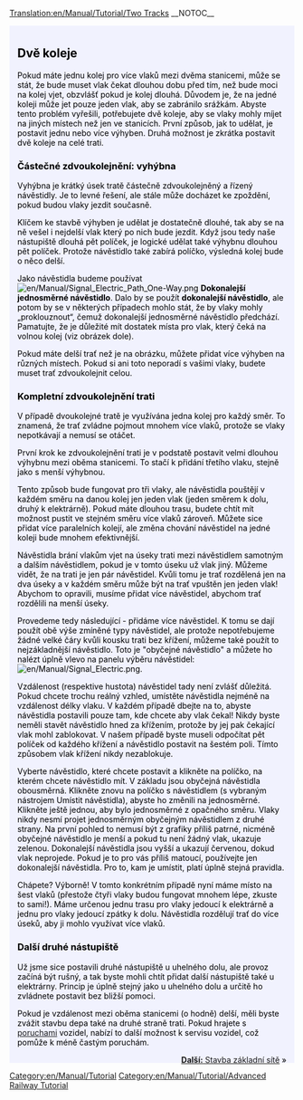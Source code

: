 [[Translation:en/Manual/Tutorial/Two Tracks]]
__NOTOC__

{{en/Manual/Tutorial/Tabs|3|2
|cs/Manual/Tutorial/Dvě nástupiště|1. Dvě nástupiště
|cs/Manual/Tutorial/Dvě koleje|2. Dvě koleje
|cs/Manual/Tutorial/Základní síť|3. Základní síť
}}
<div style="padding:.5em 1em 1em 1em; border-top:none; background-color:#f1f2fe; color:#000;">
{{cs/Manual/Cvičení}}

== Dvě koleje ==
Pokud máte jednu kolej pro více vlaků mezi dvěma stanicemi, může se stát, že bude muset vlak čekat dlouhou dobu před tím, než bude moci na kolej vjet, obzvlášť pokud je kolej dlouhá. Důvodem je, že na jedné koleji může jet pouze jeden vlak, aby se zabránilo srážkám.
Abyste tento problém vyřešili, potřebujete dvě koleje, aby se vlaky mohly míjet na jiných místech než jen ve stanicích. První způsob, jak to udělat, je postavit jednu nebo více výhyben. Druhá možnost je zkrátka postavit dvě koleje na celé trati.

=== Částečné zdvoukolejnění: vyhýbna ===
Vyhýbna je krátký úsek tratě částečně zdvoukolejněný a řízený návěstidly. Je to levné řešení, ale stále může docházet ke zpoždění, pokud budou vlaky jezdit současně.

Klíčem ke stavbě výhyben je udělat je dostatečně dlouhé, tak aby se na ně vešel i nejdelší vlak který po nich bude jezdit. Když jsou tedy naše nástupiště dlouhá pět políček, je logické udělat také výhybnu dlouhou pět políček. Protože návěstidlo také zabírá políčko, výsledná kolej bude o něco delší.

Jako návěstidla budeme používat [[File:en/Manual/Signal Electric Path One-Way.png]] '''Dokonalejší jednosměrné návěstidlo'''. Dalo by se použít '''dokonalejší návěstidlo''', ale potom by se v některých případech mohlo stát, že by vlaky mohly „proklouznout“, čemuž dokonalejší jednosměrné návěstidlo předchází. Pamatujte, že je důležité mít dostatek místa pro vlak, který čeká na volnou kolej (viz obrázek dole).


{{en/Manual/Phototable|[[File:en/Manual/Tutorial/Tutorial passing siding.png|400px]]|Výhybna (klikněte pro zvětšení)|none}}

Pokud máte delší trať než je na obrázku, můžete přidat více výhyben na různých místech. Pokud si ani toto neporadí s vašimi vlaky, budete muset trať zdvoukolejnit celou.

=== Kompletní zdvoukolejnění trati ===
V případě dvoukolejné tratě je využívána jedna kolej pro každý směr. To znamená, že trať zvládne pojmout mnohem více vlaků, protože se vlaky nepotkávají a nemusí se otáčet.

První krok ke zdvoukolejnění trati je v podstatě postavit velmi dlouhou výhybnu mezi oběma stanicemi. To stačí k přidání třetího vlaku, stejně jako s menší výhybnou.

{{en/Manual/Phototable|[[File:en/Manual/Tutorial/Tutorial three trains.png|400px]]|Kompletní dvoukolejná trať a třetí vlak (klikněte pro zvětšení)|none}}

Tento způsob bude fungovat pro tři vlaky, ale návěstidla pouštějí v každém směru na danou kolej jen jeden vlak (jeden směrem k dolu, druhý k elektrárně). Pokud máte dlouhou trasu, budete chtít mít možnost pustit ve stejném směru více vlaků zároveň. Můžete sice přidat více paralelních kolejí, ale změna chování návěstidel na jedné koleji bude mnohem efektivnější.

Návěstidla brání vlakům vjet na úseky trati mezi návěstidlem samotným a dalším návěstidlem, pokud je v tomto úseku už vlak jiný. Můžeme vidět, že na trati je jen pár návěstidel. Kvůli tomu je trať rozdělená jen na dva úseky a v každém směru může být na trať vpuštěn jen jeden vlak! Abychom to opravili, musíme přidat více návěstidel, abychom trať rozdělili na menší úseky.

Provedeme tedy následující - přidáme více návěstidel. K tomu se dají použít obě výše zmíněné typy návěstidel, ale protože nepotřebujeme žádné velké čáry kvůli kousku trati bez křížení, můžeme také použít to nejzákladnější návěstidlo. Toto je "obyčejné návěstidlo" a můžete ho nalézt úplně vlevo na panelu výběru návěstidel: [[File:en/Manual/Signal Electric.png]].

Vzdálenost (respektive hustota) návěstidel  tady není zvlášť důležitá. Pokud chcete trochu reálný vzhled, umístěte návěstidla nejméně na vzdálenost délky vlaku. V každém případě dbejte na to, abyste návěstidla postavili pouze tam, kde chcete aby vlak čekal! Nikdy byste neměli stavět návěstidlo hned za křížením, protože by jej pak čekající vlak mohl zablokovat. V našem případě byste museli odpočítat pět políček od každého křížení a návěstidlo postavit na šestém poli. Tímto způsobem vlak křížení nikdy nezablokuje.

Vyberte návěstidlo, které chcete postavit a klikněte na políčko, na kterém chcete návěstidlo mít. V základu jsou obyčejná návěstidla obousměrná. Klikněte znovu na políčko s návěstidlem (s vybraným nástrojem Umístit návěstidla), abyste ho změnili na jednosměrné. Klikněte ještě jednou, aby bylo jednosměrné z opačného směru. Vlaky nikdy nesmí projet jednosměrným obyčejným návěstidlem z  druhé strany. Na první pohled to nemusí být z grafiky příliš patrné, nicméně obyčejné návěstidlo je menší a pokud tu není žádný vlak, ukazuje zelenou. Dokonalejší návěstidla jsou vyšší a ukazují červenou, dokud vlak neprojede. Pokud je to pro vás příliš matoucí, používejte jen dokonalejší návěstidla. Pro to, kam je umístit, platí úplně stejná pravidla.

{{en/Manual/Phototable|[[File:en/Manual/Tutorial/Tutorial intermediate signals.png|400px]]|Dvojkolejka s obyčejným návěstidlem. Dokonalejší návěstidla by na těchto místech fungovala také. (klikněte pro zvětšení)|none}}

Chápete? Výborně! V tomto konkrétním případě nyní máme místo na šest vlaků (přestože čtyři vlaky budou fungovat mnohem lépe, zkuste to sami!). Máme určenou jednu trasu pro vlaky jedoucí k elektrárně a jednu pro vlaky jedoucí zpátky k dolu. Návěstidla rozdělují trať do více úseků, aby ji mohlo využívat více vlaků.

=== Další druhé nástupiště ===
Už jsme sice postavili druhé nástupiště u uhelného dolu, ale provoz začíná být rušný, a tak byste mohli chtít přidat další nástupiště také u elektrárny. Princip je úplně stejný jako u uhelného dolu a určitě ho zvládnete postavit bez bližší pomoci.


{{en/Manual/Phototable|[[File:en/Manual/Tutorial/Tutorial two platforms both ends.png|400px]]|Druhé nástupiště u elektrárny (klikněte pro zvětšení)|none}}

Pokud je vzdálenost mezi oběma stanicemi (o hodně) delší, měli byste zvážit stavbu depa také na druhé straně trati. Pokud hrajete s [[cs/Poruchy|poruchami]] vozidel, nabízí to další možnost k servisu vozidel, což pomůže k méně častým poruchám.

<span style="float: right">[[cs/Manual/Tutorial/Základní síť|'''Další:''' Stavba základní sítě]] &raquo;</span>
</div>
[[Category:en/Manual/Tutorial]]
[[Category:en/Manual/Tutorial/Advanced Railway Tutorial]]